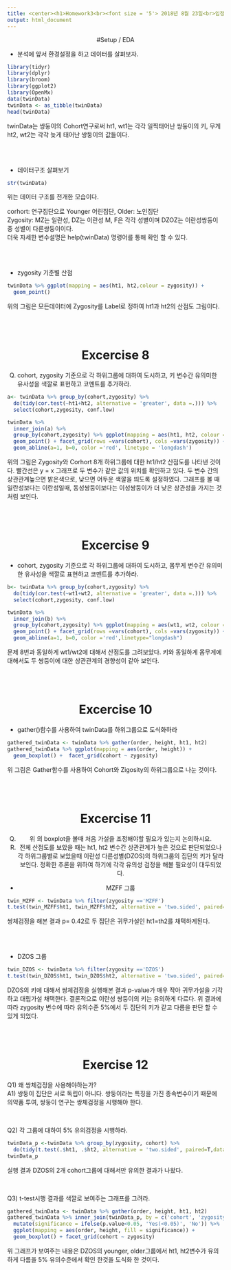 ```yaml
---
title: <center><h1>Homework3<br><font size = '5'> 2018년 8월 23일<br>임정 </font></h1> </center>
output: html_document
---
```



<center>
#Setup / EDA
</center>
- 분석에 앞서 환경설정을 하고 데이터를 살펴보자.
```r
library(tidyr)
library(dplyr)
library(broom)
library(ggplot2)
library(OpenMx)
data(twinData)
twinData <- as_tibble(twinData)
head(twinData)
```

twinData는 쌍둥이의 Cohort연구로써 ht1, wt1는 각각 일찍태어난 쌍둥이의 키, 무게
ht2, wt2는 각각 늦게 태어난 쌍둥이의 값들이다.

<br>
<br>

- 데이터구조 살펴보기
```r
str(twinData)
```

  위는 데이터 구조를 전개한 모습이다.

corhort: 연구집단으로 Younger  어린집단, Older: 노인집단  
Zygosity: MZ는 일란성, DZ는 이란성 M, F은 각각 성별이며 DZOZ는 이란성쌍둥이 중  성별이 다른쌍둥이이다.  
더욱 자세한 변수설명은 help(twinData) 명령어를 통해 확인 할 수 있다.

<br>
<br>


- zygosity 기준별 산점
```r
twinData %>% ggplot(mapping = aes(ht1, ht2,colour = zygosity)) + 
  geom_point() 
```

  위의 그림은 모든데이터에 Zygosity를 Label로 정하여 ht1과 ht2의 산점도 그림이다.


<br>
<br>

<center>
# Excercise 8
</center>
  Q) cohort, zygosity 기준으로 각 하위그룹에 대하여 도시하고,
키 변수간 유의미한 유사성을 색깔로 표현하고 코멘트를 추가하라.
```r
a<- twinData %>% group_by(cohort,zygosity) %>%
  do(tidy(cor.test(~ht1+ht2, alternative = 'greater', data =.))) %>%
  select(cohort,zygosity, conf.low)

twinData %>% 
  inner_join(a) %>% 
  group_by(cohort,zygosity) %>% ggplot(mapping = aes(ht1, ht2, colour = conf.low)) +
  geom_point() + facet_grid(rows =vars(cohort), cols =vars(zygosity)) +
  geom_abline(a=1, b=0, color ='red', linetype = 'longdash')
```

  위의 그림은 Zygosity와 Corhort 8개 하위그룹에 대한 ht1/ht2 산점도를 나타낸 것이다.
빨간선은 y = x 그래프로 두 변수가 같은 값의 위치를 확인하고 있다. 
두 변수 간의 상관관계높으면 밝은색으로, 낮으면 어두운 색깔을 띄도록 설정하였다. 
그래프를 볼 때 일란성보다는 이란성일때, 동성쌍둥이보다는 이성쌍둥이가 더 낮은 상관성을 가지는 것 처럼 보인다.


<br>
<br>

<center>
# Excercise 9
</center>
- cohort, zygosity 기준으로 각 하위그룹에 대하여 도시하고,
몸무게 변수간 유의미한 유사성을 색깔로 표현하고 코멘트를 추가하라.
```r
b<- twinData %>% group_by(cohort,zygosity) %>%
  do(tidy(cor.test(~wt1+wt2, alternative = 'greater', data =.))) %>%
  select(cohort,zygosity, conf.low)

twinData %>% 
  inner_join(b) %>% 
  group_by(cohort,zygosity) %>% ggplot(mapping = aes(wt1, wt2, colour = conf.low)) +
  geom_point() + facet_grid(rows =vars(cohort), cols =vars(zygosity)) +
  geom_abline(a=1, b=0, color ='red',linetype="longdash")
```

  문제 8번과 동일하게 wt1/wt2에 대해서 산점도를 그려보았다. 
  키와 동일하게 몸무게에 대해서도 두 쌍둥이에 대한 상관관계의 경향성이 같아 보인다.

<br>
<br>


<center>
# Excercise 10
</center>
- gather()함수를 사용하여 twinData를 하위그룹으로 도식화하라 
```r

gathered_twinData <- twinData %>% gather(order, height, ht1, ht2)
gathered_twinData %>% ggplot(mapping = aes(order, height)) + 
  geom_boxplot() +  facet_grid(cohort ~ zygosity)

```

  위 그림은 Gather함수를 사용하여 Cohort와 Zigosity의 하위그룹으로 나눈 것이다.


<br>
<br>

<center>
# Excercise 11
  Q) 위 의 boxplot을 볼때 처음 가설을 조정해야할 필요가 있는지 논의하시요.  
  A) 전체 산점도를 보았을 때는 ht1, ht2 변수간 상관관계가 높은 것으로 판단되었으나
  각 하위그룹별로 보았을때 이란성 다른성별(DZOS)의 하위그룹의 집단의 키가 달라보인다. 
  정확한 추론을 위하여 하기에 각각 유의성 검정을 해볼 필요성이 대두되었다.

- MZFF 그룹
</center>
```r
twin_MZFF <- twinData %>% filter(zygosity =='MZFF')
t.test(twin_MZFF$ht1, twin_MZFF$ht2, alternative = 'two.sided', paired=T)  

```

  쌍체검정을 해본 결과 p= 0.42로 두 집단은 귀무가설인 ht1=th2를 채택하게된다.

<br>
<br>

- DZOS 그룹 

```r
twin_DZOS <- twinData %>% filter(zygosity =='DZOS')
t.test(twin_DZOS$ht1, twin_DZOS$ht2, alternative = 'two.sided', paired=T, data = twin_DZOS)

```

  DZOS의 키에 대해서 쌍체검정을 실행해본 결과 p-value가 매우 작아 귀무가설을 기각하고 
대립가설 채택한다. 결론적으로 이란성 쌍둥이의 키는 유의하게 다르다. 위 결과에 따라 zygosity 변수에 따라 유의수준 5%에서 두 집단의 키가 같고 다름을 판단 할 수 있게 되었다.

<br>
<br>

<center>
# Exercise 12
</center>
  Q1) 왜  쌍체검정을 사용해야하는가?  
  A1) 쌍둥이 집단은 서로 독립이 아니다. 쌍둥이라는 특징을 가진 종속변수이기 때문에 의약품 투여, 쌍둥이 연구는 쌍체검정을 시행해야 한다.

<br>



  Q2) 각 그룹에 대하여 5% 유의검정을 시행하라.
```r

twinData_p <-twinData %>% group_by(zygosity, cohort) %>% 
  do(tidy(t.test(.$ht1, .$ht2, alternative = 'two.sided', paired=T,data = .)))
twinData_p
```
  실행 결과 DZOS의 2개 cohort그룹에 대해서만 유의한 결과가 나왔다.



<br>


  Q3) t-test시행 결과를 색깔로 보여주는 그래프를 그려라.
```r

gathered_twinData <- twinData %>% gather(order, height, ht1, ht2)
gathered_twinData %>% inner_join(twinData_p, by = c('cohort', 'zygosity')) %>%
  mutate(significance = ifelse(p.value<0.05, 'Yes(<0.05)', 'No')) %>%
  ggplot(mapping = aes(order, height, fill = significance)) + 
  geom_boxplot() + facet_grid(cohort ~ zygosity)

```

  위 그래프가 보여주는 내용은 DZOS의 younger, older그룹에서 ht1, ht2변수가 유의하게 다름을 5% 유의수준에서 확인 한것을 도식화 한 것이다.